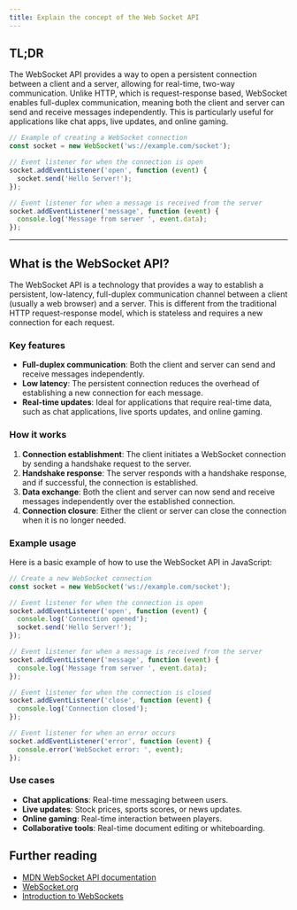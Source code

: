 ```yaml
---
title: Explain the concept of the Web Socket API
---
```


## TL;DR

The WebSocket API provides a way to open a persistent connection between a client and a server, allowing for real-time, two-way communication. Unlike HTTP, which is request-response based, WebSocket enables full-duplex communication, meaning both the client and server can send and receive messages independently. This is particularly useful for applications like chat apps, live updates, and online gaming.

```js
// Example of creating a WebSocket connection
const socket = new WebSocket('ws://example.com/socket');

// Event listener for when the connection is open
socket.addEventListener('open', function (event) {
  socket.send('Hello Server!');
});

// Event listener for when a message is received from the server
socket.addEventListener('message', function (event) {
  console.log('Message from server ', event.data);
});
```

---

## What is the WebSocket API?

The WebSocket API is a technology that provides a way to establish a persistent, low-latency, full-duplex communication channel between a client (usually a web browser) and a server. This is different from the traditional HTTP request-response model, which is stateless and requires a new connection for each request.

### Key features

- **Full-duplex communication**: Both the client and server can send and receive messages independently.
- **Low latency**: The persistent connection reduces the overhead of establishing a new connection for each message.
- **Real-time updates**: Ideal for applications that require real-time data, such as chat applications, live sports updates, and online gaming.

### How it works

1. **Connection establishment**: The client initiates a WebSocket connection by sending a handshake request to the server.
2. **Handshake response**: The server responds with a handshake response, and if successful, the connection is established.
3. **Data exchange**: Both the client and server can now send and receive messages independently over the established connection.
4. **Connection closure**: Either the client or server can close the connection when it is no longer needed.

### Example usage

Here is a basic example of how to use the WebSocket API in JavaScript:

```js
// Create a new WebSocket connection
const socket = new WebSocket('ws://example.com/socket');

// Event listener for when the connection is open
socket.addEventListener('open', function (event) {
  console.log('Connection opened');
  socket.send('Hello Server!');
});

// Event listener for when a message is received from the server
socket.addEventListener('message', function (event) {
  console.log('Message from server ', event.data);
});

// Event listener for when the connection is closed
socket.addEventListener('close', function (event) {
  console.log('Connection closed');
});

// Event listener for when an error occurs
socket.addEventListener('error', function (event) {
  console.error('WebSocket error: ', event);
});
```

### Use cases

- **Chat applications**: Real-time messaging between users.
- **Live updates**: Stock prices, sports scores, or news updates.
- **Online gaming**: Real-time interaction between players.
- **Collaborative tools**: Real-time document editing or whiteboarding.

## Further reading

- [MDN WebSocket API documentation](https://developer.mozilla.org/en-US/docs/Web/API/WebSocket)
- [WebSocket.org](https://www.websocket.org/)
- [Introduction to WebSockets](https://developer.mozilla.org/en-US/docs/Web/API/WebSockets_API/Writing_WebSocket_client_applications)
